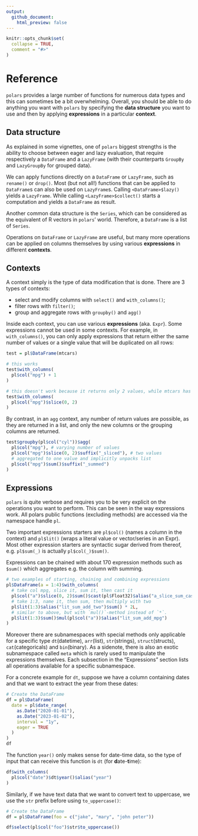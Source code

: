 ```yaml
---
output:
  github_document:
    html_preview: false
---
```


```r
knitr::opts_chunk$set(
  collapse = TRUE,
  comment = "#>"
)
```

# Reference

`polars` provides a large number of functions for numerous data types and this
can sometimes be a bit overwhelming. Overall, you should be able to do anything
you want with `polars` by specifying the **data structure** you want to use and
then by applying **expressions** in a particular **context**.

## Data structure

As explained in some vignettes, one of `polars` biggest strengths is the ability
to choose between eager and lazy evaluation, that require respectively a
`DataFrame` and a `LazyFrame` (with their counterparts `GroupBy` and `LazyGroupBy`
for grouped data).

We can apply functions directly on a `DataFrame` or `LazyFrame`, such as `rename()`
or `drop()`. Most (but not all!) functions that can be applied to `DataFrame`s
can also be used on `LazyFrame`s. Calling `<DataFrame>$lazy()` yields
a `LazyFrame`. While calling `<LazyFrame>$collect()` starts a computation and
yields a `DataFrame` as result.

Another common data structure is the `Series`, which can be considered as the
equivalent of R vectors in `polars`' world. Therefore, a `DataFrame` is a list of
`Series`.

Operations on `DataFrame` or `LazyFrame` are useful, but many more operations
can be applied on columns themselves by using various **expressions** in different
**contexts**.

## Contexts

A context simply is the type of data modification that is done. There are 3 types
of contexts:

* select and modify columns with `select()` and `with_columns()`;
* filter rows with `filter()`;
* group and aggregate rows with `groupby()` and `agg()`

Inside each context, you can use various **expressions** (aka. `Expr`). Some expressions cannot
be used in some contexts. For example, in `with_columns()`, you can only apply
expressions that return either the same number of values or a single value that
will be duplicated on all rows:

```r
test = pl$DataFrame(mtcars)
```

```r
# this works
test$with_columns(
  pl$col("mpg") + 1
)
```

```r
# this doesn't work because it returns only 2 values, while mtcars has 32 rows.
test$with_columns(
  pl$col("mpg")$slice(0, 2)
)
```

By contrast, in an `agg` context, any number of return values are possible, as
they are returned in a list, and only the new columns or the grouping columns
are returned.

```r
test$groupby(pl$col("cyl"))$agg(
  pl$col("mpg"), # varying number of values
  pl$col("mpg")$slice(0, 2)$suffix("_sliced"), # two values
  # aggregated to one value and implicitly unpacks list
  pl$col("mpg")$sum()$suffix("_summed")
)
```

## Expressions

`polars` is quite verbose and requires you to be very explicit on the operations
you want to perform. This can be seen in the way expressions work. All polars
public functions (excluding methods) are accessed via the namespace handle `pl`.

Two important expressions starters are `pl$col()` (names a column in the context)
and `pl$lit()` (wraps a literal value or vector/series in an Expr). Most other
expression starters are syntactic sugar derived from thereof, e.g. `pl$sum(_)` is
actually `pl$col(_)$sum()`.

Expressions can be chained with about 170 expression methods such as `$sum()`
which aggregates e.g. the column with summing.

```r
# two examples of starting, chaining and combining expressions
pl$DataFrame(a = 1:4)$with_columns(
  # take col mpg, slice it, sum it, then cast it
  pl$col("a")$slice(0, 2)$sum()$cast(pl$Float32)$alias("a_slice_sum_cast"),
  # take 1:3, name it, then sum, then multiply with two
  pl$lit(1:3)$alias("lit_sum_add_two")$sum() * 2L,
  # similar to above, but with `mul()`-method instead of `*`.
  pl$lit(1:3)$sum()$mul(pl$col("a"))$alias("lit_sum_add_mpg")
)
```

Moreover there are subnamespaces with special methods only applicable for a
specific type `dt`(datetime), `arr`(list), `str`(strings), `struct`(structs),
`cat`(categoricals) and `bin`(binary). As a sidenote, there is also an exotic
subnamespace called `meta` which is rarely used to manipulate the expressions
themselves. Each subsection in the "Expressions" section lists all operations
available for a specific subnamespace.

For a concrete example for `dt`, suppose we have a column containing dates and
that we want to extract the year from these dates:

```r
# Create the DataFrame
df = pl$DataFrame(
  date = pl$date_range(
    as.Date("2020-01-01"),
    as.Date("2023-01-02"),
    interval = "1y",
    eager = TRUE
  )
)
df
```

The function `year()` only makes sense for date-time data, so the type of input
that can receive this function is `dt` (for **d**ate-**t**ime):

```r
df$with_columns(
  pl$col("date")$dt$year()$alias("year")
)
```

Similarly, if we have text data that we want to convert text to uppercase, we
use the `str` prefix before using `to_uppercase()`:

```r
# Create the DataFrame
df = pl$DataFrame(foo = c("jake", "mary", "john peter"))

df$select(pl$col("foo")$str$to_uppercase())
```
